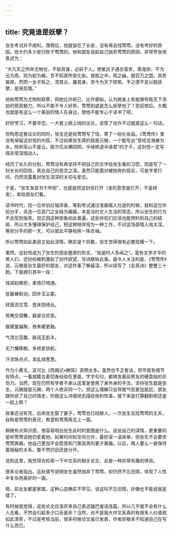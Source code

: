 ```yaml
---
---
---
```

title: 究竟谁是妖孽？
---




张生考试并不顺利，落榜后，他就留在了长安，没有再去找莺莺。没有考好的原因，他大约多少是归咎于莺莺的。他和朋友说起自己抛弃莺莺的原因，非常夸张地表述为：

“大凡天之所命尤物也，不妖其身，必妖于人。使崔氏子遇合富贵，乘宠娇，不为云为雨，则为蛟为螭，吾不知其所变化矣。昔殷之辛，周之幽，据百万之国，其势甚厚。然而一女子败之，溃其众，屠其身，至今为天下僇笑。予之德不足以胜妖孽，是用忍情。”

他称莺莺为尤物和妖孽，把她比作妲己、比作褒姒，认为她身上有能够导致天下浩劫的邪恶魅力。所以不能不令人好奇，莺莺到底是怎么妖孽他了？思前想后，大概也就是有这么一个美丽的情人在身边，使他不能专心于读书了吧。

好好学习，不要早恋。一大套上纲上线的议论，说穿了也许不过就是这么一句话。

但构思这套议论的同时，张生还是给莺莺写了信，寄了一些化妆品。《莺莺传》里没有保留这封信的内容，不过如果张生真的就是元稹，一个能写出"曾经沧海难为水，除却巫山不是云。取次花丛懒回顾，半缘修道半缘君”的才子，这封信一定写得非常深情动人。

经历了长久的分别，莺莺没有再坚持不把自己的文字给张生看的习惯，而是写了一封长长的回信，表达自己的思念之深。虽然只能面对被抛弃的现实，可是字里行间，仍然流露着对张生深深的关切与爱恋。

于是，"张生发其书于所知”，也就是把这封信打开（发的意思是打开，不是转发），拿给朋友们看。

读书时代，找一位伴侣红袖添香，等到考试通过准备踏入仕途的时候，就和这位伴侣分手，另选一位高门之女结为婚姻，本是当时文人生活的常态。所以张生的行为不会受到指责。但正因这种现象如此普遍，这些伴侣们应该也能预料到自己的结局，所以大多懂得保护自己，把这种陪伴视为一种工作，不对这场感情入戏太深。等到分手的那一天，可以彼此平静地挥一挥衣袖。

所以莺莺如此美丽又如此深情，确实是个异数，张生觉得很有必要炫耀一下。

果然，这封信成为了张生的朋友圈里的热文，“由是时人多闻之”。富有文学才华的男人们，还纷纷被刺激起了创作欲望，写诗歌咏此事。最令人关注的是，《莺莺传》说，元稹是张生最好的朋友，对这件事了解最深，所以续写了《会真诗》整整三十韵。下面摘引其中一段：

戏调初微拒，柔情已喑通。

低鬟蝉影动，回步玉尘蒙。

转面流花雪，登床抱绮丛。

鸳鸯交颈舞，翡翠合欢笼。

眉黛羞偏聚，唇朱暖更融。

气清兰蕊馥，肤润玉肌丰。

无力慵移腕，多娇爱敛躬。

汗流珠点点，发乱绿葱葱。

作为小黄文，这可比《西厢记•酬简》高明太多。虽然也不乏套话，但毕竟有细节有特点，一看就糅合着切身经验在里面，字字句句，都焕发着前男友的硬盘般的杀伤力。当然，现在仍然有学者不承认这里是使用了身外身的手法，坚持张生就是张生，元稹就是元稹，两个人绝非同一个。但这么理解只会导致气氛更加尴尬，朋友跟你说了自己的情史，你就这么详细地去描绘他的性事，接下来是打算翻脸呢还是一起上啊？

故事还没有完，后来张生娶了妻子，莺莺也已经嫁人。一次张生去找莺莺的丈夫，自称是莺莺的表兄，希望和莺莺再见上一面。

稍微有点常识感，很容易明白张生此时的意图是什么。说说自己的深情，更重要的是听莺莺说她仍爱着他。如果时间和空间允许，最好滚一滚床单，但张生不会要求莺莺离婚，他自己更加不会愿意和门第高贵的妻子离婚。以后，两人要么一直保持着隐秘的关系，要不然仍旧还是分开。

说到这里，我觉得去检索一下中文系的相关论文，会是一种非常有趣的体验。

很多论者指出，这处情节说明张生虽然抛弃了莺莺，却仍然不忘旧情，体现了人性中复杂而美好的一面。

嗯，前女友都是家属，这种心态确实不罕见，说这叫不忘旧情，好像也不能说就是错了。

有时候我觉得，这些论文应该庆幸自己表述磕巴废话连篇，所以几乎就不会有什么人去看，不然会引起多少口舌是非？当然，也不是我大中文系真的有很多人价值观如此清奇，不过是考核当前，很多时候论文虽已发表，作者却根本不知道自己在写什么而已。